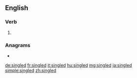 ==English==

===Verb===
{{head|en|verb form}}

# {{en-past of|single}}

===Anagrams===
* {{l|en|dingles}}

[[de:singled]]
[[fr:singled]]
[[it:singled]]
[[hu:singled]]
[[mg:singled]]
[[ja:singled]]
[[simple:singled]]
[[zh:singled]]